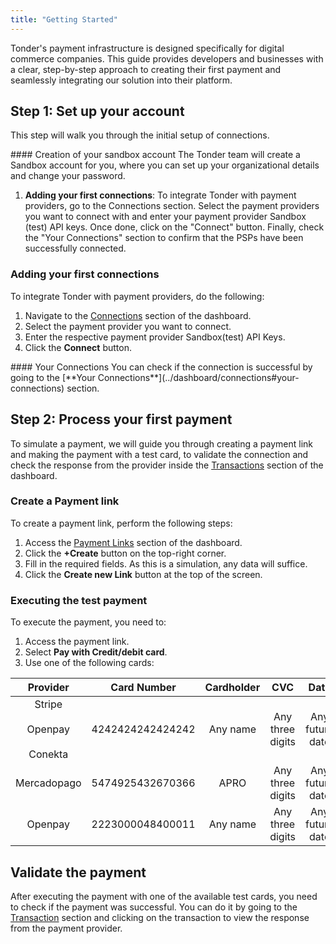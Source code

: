 ```yaml
---
title: "Getting Started"
---
```


Tonder's payment infrastructure is designed specifically for digital commerce companies. This guide provides developers and businesses with a clear, step-by-step approach to creating their first payment and seamlessly integrating our solution into their platform.

## Step 1: Set up your account

This step will walk you through the initial setup of connections.

<Note>
 #### Creation of your sandbox account
 The Tonder team will create a Sandbox account for you, where you can set up your organizational details and change your password.
</Note>

1. **Adding your first connections**: To integrate Tonder with payment providers, go to the Connections section. Select the payment providers you want to connect with and enter your payment provider Sandbox (test) API keys. Once done, click on the "Connect" button. Finally, check the "Your Connections" section to confirm that the PSPs have been successfully connected.

### Adding your first connections

To integrate Tonder with payment providers, do the following:

1. Navigate to the [Connections](../dashboard/connections) section of the dashboard.
2. Select the payment provider you want to connect.
3. Enter the respective payment provider Sandbox(test) API Keys.
4. Click the **Connect** button.

<Check>
 #### Your Connections
 You can check if the connection is successful by going to the [**Your Connections**](../dashboard/connections#your-connections) section.
</Check>

## Step 2: Process your first payment

To simulate a payment, we will guide you through creating a payment link and making the payment with a test card, to validate the connection and check the response from the provider inside the [Transactions](../dashboard/transactions) section of the dashboard.

### Create a Payment link

To create a payment link, perform the following steps:

1. Access the [Payment Links](../dashboard/payment-links) section of the dashboard.
2. Click the **+Create** button on the top-right corner.
3. Fill in the required fields. As this is a simulation, any data will suffice.
4. Click the **Create new Link** button at the top of the screen.

### Executing the test payment

To execute the payment, you need to:

1. Access the payment link.
2. Select **Pay with Credit/debit card**.
3. Use one of the following cards:

|                Provider                     |    Card Number   | Cardholder |        CVC       |       Date      |
| :-----------------------------------------: | :--------------: | :--------: | :--------------: | :-------------: |
|    Stripe<br></br>Openpay<br></br>Conekta   | 4242424242424242 |  Any name  | Any three digits | Any future date |
|               Mercadopago                   | 5474925432670366 |    APRO    | Any three digits | Any future date |
|                 Openpay                     | 2223000048400011 |  Any name  | Any three digits | Any future date |


## Validate the payment

After executing the payment with one of the available test cards, you need to check if the payment was successful. You can do it by going to the [Transaction](../dashboard/transactions) section and clicking on the transaction to view the response from the payment provider.